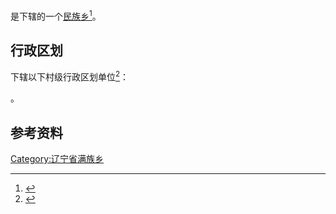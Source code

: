 {{中国乡级行政区|21/12/21/209/000}}

'''{{PAGENAMEBASE}}'''是{{PRC admin/fullname|21/12/21/209/000|3}}下辖的一个[[民族乡|民族乡]]<ref>{{PRC admin/ref sgc|{{PRC admin/parent|21/12/21/209/000}}}}</ref>。

== 行政区划 ==
{{PAGENAMEBASE}}下辖以下村级行政区划单位<ref>{{PRC admin/ref sgc|21/12/21/209/000}}</ref>：

{{PRC admin/children|21/12/21/209/000}}。

== 参考资料 ==
{{reflist}}

{{辽宁行政区划小作品}}
{{PRC admin/navcat|21/12/21/209/000}}
[[Category:辽宁省满族乡|Category:辽宁省满族乡]]